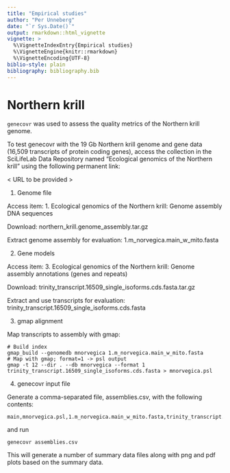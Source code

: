 ```yaml
---
title: "Empirical studies"
author: "Per Unneberg"
date: "`r Sys.Date()`"
output: rmarkdown::html_vignette
vignette: >
  %\VignetteIndexEntry{Empirical studies}
  %\VignetteEngine{knitr::rmarkdown}
  %\VignetteEncoding{UTF-8}
biblio-style: plain
bibliography: bibliography.bib
---
```


# Northern krill

`genecovr` was used to assess the quality metrics of the Northern
krill genome.

To test genecovr with the 19 Gb Northern krill genome and gene data
(16,509 transcripts of protein coding genes), access the collection in
the SciLifeLab Data Repository named "Ecological genomics of the
Northern krill" using the following permanent link:

< URL to be provided >

1. Genome file

Access item: 1. Ecological genomics of the Northern krill: Genome
assembly DNA sequences

Download: northern_krill.genome_assembly.tar.gz

Extract genome assembly for evaluation:
1.m_norvegica.main_w_mito.fasta

2. Gene models

Access item: 3. Ecological genomics of the Northern krill: Genome
assembly annotations (genes and repeats)

Download: trinity_transcript.16509_single_isoforms.cds.fasta.tar.gz

Extract and use transcripts for evaluation:
trinity_transcript.16509_single_isoforms.cds.fasta

3. gmap alignment

Map transcripts to assembly with gmap:

    # Build index
	gmap_build --genomedb mnorvegica 1.m_norvegica.main_w_mito.fasta
    # Map with gmap; format=1 -> psl output
	gmap -t 12 --dir . --db mnorvegica --format 1 trinity_transcript.16509_single_isoforms.cds.fasta > mnorvegica.psl

4. genecovr input file

Generate a comma-separated file, assemblies.csv, with the following contents:

	main,mnorvegica.psl,1.m_norvegica.main_w_mito.fasta,trinity_transcript.16509_single_isoforms.cds.fasta

and run

	genecovr assemblies.csv

This will generate a number of summary data files along with png and
pdf plots based on the summary data.
